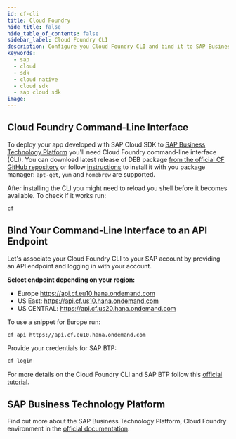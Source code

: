 ```yaml
---
id: cf-cli
title: Cloud Foundry
hide_title: false
hide_table_of_contents: false
sidebar_label: Cloud Foundry CLI
description: Configure you Cloud Foundry CLI and bind it to SAP Business Technology Platform
keywords:
  - sap
  - cloud
  - sdk
  - cloud native
  - cloud sdk
  - sap cloud sdk
image:
---
```


## Cloud Foundry Command-Line Interface

To deploy your app developed with SAP Cloud SDK to [SAP Business Technology Platform](https://www.sap.com/products/cloud-platform.html) you'll need Cloud Foundry command-line interface (CLI).
You can download latest release of DEB package [from the official CF GitHub repository](https://github.com/cloudfoundry/cli/releases) or follow [instructions](https://github.com/cloudfoundry/cli#installing-using-a-package-manager) to install it with you package manager: `apt-get`, `yum` and `homebrew` are supported.

After installing the CLI you might need to reload you shell before it becomes available.
To check if it works run:

```bash
cf
```

## Bind Your Command-Line Interface to an API Endpoint

Let's associate your Cloud Foundry CLI to your SAP account by providing an API endpoint and logging in with your account.

**Select endpoint depending on your region:**

- Europe <https://api.cf.eu10.hana.ondemand.com>
- US East: <https://api.cf.us10.hana.ondemand.com>
- US CENTRAL: <https://api.cf.us20.hana.ondemand.com>

To use a snippet for Europe run:

```bash
cf api https://api.cf.eu10.hana.ondemand.com
```

Provide your credentials for SAP BTP:

```bash
cf login
```

For more details on the Cloud Foundry CLI and SAP BTP follow this [official tutorial](https://developers.sap.com/tutorials/cp-cf-download-cli.html).

## SAP Business Technology Platform

Find out more about the SAP Business Technology Platform, Cloud Foundry environment in the [official documentation](https://help.sap.com/viewer/65de2977205c403bbc107264b8eccf4b/Cloud/en-US/73beb06e127f4e47b849aa95344aabe1.html).
